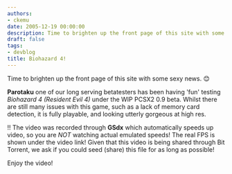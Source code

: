 ```yaml
---
authors:
- ckemu
date: 2005-12-19 00:00:00
description: Time to brighten up the front page of this site with some sexy news
draft: false
tags:
- devblog
title: Biohazard 4!
---
```


Time to brighten up the front page of this site with some sexy news.
😊

<!-- truncate -->

**Parotaku** one of our long serving betatesters has been having 'fun'
testing *Biohazard 4 (Resident Evil 4)* under the WIP PCSX2 0.9 beta.
Whilst there are still many issues with this game, such as a lack of
memory card detection, it is fully playable, and looking utterly
gorgeous at high res.

<!-- TODO legacy video find it -->

!! The video was recorded through **GSdx** which automatically speeds up
video, so you are *NOT* watching actual emulated speeds! The real FPS is
shown under the video link! Given that this video is being shared
through Bit Torrent, we ask if you could seed (share) this file for as
long as possible!

Enjoy the video!